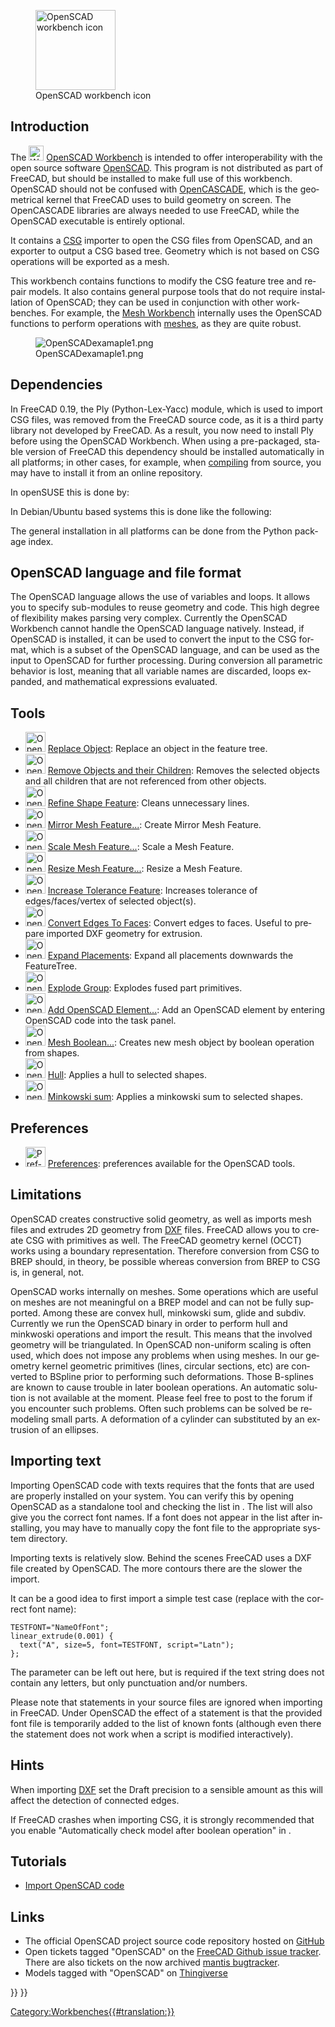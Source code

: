 <languages/>

<div lang="en" dir="ltr" class="mw-content-ltr">
{{Docnav
|[[Mesh_Workbench|Mesh Workbench]]
|[[Part_Workbench|Part Workbench]]
|IconL=Workbench_Mesh.svg
|IconR=Workbench_Part.svg
}}
</div>

<div lang="en" dir="ltr" class="mw-content-ltr">
[[Image:Workbench_OpenSCAD.svg|thumb|128px|OpenSCAD workbench icon]]
</div>

{{TOCright}}

<div lang="en" dir="ltr" class="mw-content-ltr">
== Introduction ==
</div>

<div lang="en" dir="ltr" class="mw-content-ltr">
The [[Image:Workbench_OpenSCAD.svg|24px]] [[OpenSCAD_Workbench|OpenSCAD Workbench]] is intended to offer interoperability with the open source software [https://www.openscad.org/ OpenSCAD]. This program is not distributed as part of FreeCAD, but should be installed to make full use of this workbench. OpenSCAD should not be confused with [[OpenCASCADE|OpenCASCADE]], which is the geometrical kernel that FreeCAD uses to build geometry on screen. The OpenCASCADE libraries are always needed to use FreeCAD, while the OpenSCAD executable is entirely optional.
</div>

<div lang="en" dir="ltr" class="mw-content-ltr">
It contains a [[OpenSCAD_CSG|CSG]] importer to open the CSG files from OpenSCAD, and an exporter to output a CSG based tree. Geometry which is not based on CSG operations will be exported as a mesh.
</div>

<div lang="en" dir="ltr" class="mw-content-ltr">
This workbench contains functions to modify the CSG feature tree and repair models. It also contains general purpose tools that do not require installation of OpenSCAD; they can be used in conjunction with other workbenches. For example, the [[Mesh_Workbench|Mesh Workbench]] internally uses the OpenSCAD functions to perform operations with [[Mesh|meshes]], as they are quite robust.
</div>

[[Image:OpenSCADexamaple1.png]]

<div lang="en" dir="ltr" class="mw-content-ltr">
== Dependencies ==
</div>

<div lang="en" dir="ltr" class="mw-content-ltr">
In FreeCAD 0.19, the Ply (Python-Lex-Yacc) module, which is used to import CSG files, was removed from the FreeCAD source code, as it is a third party library not developed by FreeCAD. As a result, you now need to install Ply before using the OpenSCAD Workbench. When using a pre-packaged, stable version of FreeCAD this dependency should be installed automatically in all platforms; in other cases, for example, when [[Compiling|compiling]] from source, you may have to install it from an online repository.
</div>

<div lang="en" dir="ltr" class="mw-content-ltr">
In openSUSE this is done by:
</div>

{{Code|code=
sudo zypper install python3-ply
}}

<div lang="en" dir="ltr" class="mw-content-ltr">
In Debian/Ubuntu based systems this is done like the following:
</div>

{{Code|code=
sudo apt install python3-ply
}}

<div lang="en" dir="ltr" class="mw-content-ltr">
The general installation in all platforms can be done from the Python package index.
</div>

{{Code|code=
pip3 install --user ply
}}

<div lang="en" dir="ltr" class="mw-content-ltr">
== OpenSCAD language and file format ==
</div>

<div lang="en" dir="ltr" class="mw-content-ltr">
The OpenSCAD language allows the use of variables and loops. It allows you to specify sub-modules to reuse geometry and code. This high degree of flexibility makes parsing very complex. Currently the OpenSCAD Workbench cannot handle the OpenSCAD language natively. Instead, if OpenSCAD is installed, it can be used to convert the input to the CSG format, which is a subset of the OpenSCAD language, and can be used as the input to OpenSCAD for further processing. During conversion all parametric behavior is lost, meaning that all variable names are discarded, loops expanded, and mathematical expressions evaluated.
</div>

<div lang="en" dir="ltr" class="mw-content-ltr">
== Tools ==
</div>

<div lang="en" dir="ltr" class="mw-content-ltr">
* [[Image:OpenSCAD_ReplaceObject.svg|32px]] [[OpenSCAD_ReplaceObject|Replace Object]]: Replace an object in the feature tree.
* [[Image:OpenSCAD_RemoveSubtree.svg|32px]] [[OpenSCAD_RemoveSubtree|Remove Objects and their Children]]: Removes the selected objects and all children that are not referenced from other objects.
* [[Image:OpenSCAD_RefineShapeFeature.svg|32px]] [[OpenSCAD_RefineShapeFeature|Refine Shape Feature]]: Cleans unnecessary lines.
* [[Image:OpenSCAD_MirrorMeshFeature.svg|32px]] [[OpenSCAD_MirrorMeshFeature|Mirror Mesh Feature...]]: Create Mirror Mesh Feature.
* [[Image:OpenSCAD_ScaleMeshFeature.svg|32px]] [[OpenSCAD_ScaleMeshFeature|Scale Mesh Feature...]]: Scale a Mesh Feature.
* [[Image:OpenSCAD_ResizeMeshFeature.svg|32px]] [[OpenSCAD_ResizeMeshFeature|Resize Mesh Feature...]]: Resize a Mesh Feature.
* [[Image:OpenSCAD_IncreaseToleranceFeature.svg|32px]] [[OpenSCAD_IncreaseToleranceFeature|Increase Tolerance Feature]]: Increases tolerance of edges/faces/vertex of selected object(s).
* [[Image:OpenSCAD_Edgestofaces.svg|32px]] [[OpenSCAD_Edgestofaces|Convert Edges To Faces]]: Convert edges to faces. Useful to prepare imported DXF geometry for extrusion.
* [[Image:OpenSCAD_ExpandPlacements.svg|32px]] [[OpenSCAD_ExpandPlacements|Expand Placements]]: Expand all placements downwards the FeatureTree.
* [[Image:OpenSCAD_ExplodeGroup.svg|32px]] [[OpenSCAD_ExplodeGroup|Explode Group]]: Explodes fused part primitives.
* [[Image:OpenSCAD_AddOpenSCADElement.svg|32px]] [[OpenSCAD_AddOpenSCADElement|Add OpenSCAD Element...]]: Add an OpenSCAD element by entering OpenSCAD code into the task panel.
* [[Image:OpenSCAD_MeshBoolean.svg|32px]] [[OpenSCAD_MeshBoolean|Mesh Boolean...]]: Creates new mesh object by boolean operation from shapes.
* [[Image:OpenSCAD_Hull.svg|32px]] [[OpenSCAD_Hull|Hull]]: Applies a hull to selected shapes.
* [[Image:OpenSCAD_Minkowski.svg|32px]] [[OpenSCAD_Minkowski|Minkowski sum]]: Applies a minkowski sum to selected shapes.
</div>

<div lang="en" dir="ltr" class="mw-content-ltr">
== Preferences ==
</div>

<div lang="en" dir="ltr" class="mw-content-ltr">
* [[Image:Preferences-openscad.svg|32px]] [[OpenSCAD_Preferences|Preferences]]: preferences available for the OpenSCAD tools.
</div>

<div lang="en" dir="ltr" class="mw-content-ltr">
== Limitations ==
</div>

<div lang="en" dir="ltr" class="mw-content-ltr">
OpenSCAD creates constructive solid geometry, as well as imports mesh files and extrudes 2D geometry from [[DXF|DXF]] files. FreeCAD allows you to create CSG with primitives as well. The FreeCAD geometry kernel (OCCT) works using a boundary representation. Therefore conversion from CSG to BREP should, in theory, be possible whereas conversion from BREP to CSG is, in general, not.
</div>

<div lang="en" dir="ltr" class="mw-content-ltr">
OpenSCAD works internally on meshes. Some operations which are useful on meshes are not meaningful on a BREP model and can not be fully supported. Among these are convex hull, minkowski sum, glide and subdiv. Currently we run the OpenSCAD binary in order to perform hull and minkwoski operations and import the result. This means that the involved geometry will be triangulated. In OpenSCAD non-uniform scaling is often used, which does not impose any problems when using meshes. In our geometry kernel geometric primitives (lines, circular sections, etc) are converted to BSpline prior to performing such deformations. Those B-splines are known to cause trouble in later boolean operations. An automatic solution is not available at the moment. Please feel free to post to the forum if you encounter such problems. Often such problems can be solved be remodeling small parts. A deformation of a cylinder can substituted by an extrusion of an ellipses.
</div>

<div lang="en" dir="ltr" class="mw-content-ltr">
== Importing text ==
</div>

<div lang="en" dir="ltr" class="mw-content-ltr">
Importing OpenSCAD code with texts requires that the fonts that are used are properly installed on your system. You can verify this by opening OpenSCAD as a standalone tool and checking the list in {{MenuCommand|Help → Font List}}. The list will also give you the correct font names. If a font does not appear in the list after installing, you may have to manually copy the font file to the appropriate system directory.
</div>

<div lang="en" dir="ltr" class="mw-content-ltr">
Importing texts is relatively slow. Behind the scenes FreeCAD uses a DXF file created by OpenSCAD. The more contours there are the slower the import.
</div>

<div lang="en" dir="ltr" class="mw-content-ltr">
It can be a good idea to first import a simple test case (replace {{Incode|NameOfFont}} with the correct font name):
</div>

<pre>
TESTFONT="NameOfFont";
linear_extrude(0.001) {
  text("A", size=5, font=TESTFONT, script="Latn");
};
</pre>

<div lang="en" dir="ltr" class="mw-content-ltr">
The {{Incode|<nowiki>script="Latn"</nowiki>}} parameter can be left out here, but is required if the text string does not contain any letters, but only punctuation and/or numbers.
</div>

<div lang="en" dir="ltr" class="mw-content-ltr">
Please note that {{Incode|<nowiki>use <FONT>;</nowiki>}} statements in your source files are ignored when importing in FreeCAD. Under OpenSCAD the effect of a {{Incode|use}} statement is that the provided font file is temporarily added to the list of known fonts (although even there the statement does not work when a script is modified interactively).
</div>

<div lang="en" dir="ltr" class="mw-content-ltr">
== Hints ==
</div>

<div lang="en" dir="ltr" class="mw-content-ltr">
When importing [[DXF|DXF]] set the Draft precision to a sensible amount as this will affect the detection of connected edges.
</div>

<div lang="en" dir="ltr" class="mw-content-ltr">
If FreeCAD crashes when importing CSG, it is strongly recommended that you enable "Automatically check model after boolean operation" in {{MenuCommand|Menu → Edit → Preferences → Part/Part Design → General → Model settings}}.
</div>

<div lang="en" dir="ltr" class="mw-content-ltr">
== Tutorials ==
</div>

<div lang="en" dir="ltr" class="mw-content-ltr">
* [[Import_OpenSCAD_code|Import OpenSCAD code]]
</div>

<div lang="en" dir="ltr" class="mw-content-ltr">
== Links ==
</div>

<div lang="en" dir="ltr" class="mw-content-ltr">
* The official OpenSCAD project source code repository hosted on [https://github.com/openscad/openscad GitHub]
* Open tickets tagged "OpenSCAD" on the [https://github.com/FreeCAD/FreeCAD/labels/WB%20OpenSCAD FreeCAD Github issue tracker]. There are also tickets on the now archived [https://tracker.freecad.org/search.php?tag_string=OpenSCAD mantis bugtracker].   
* Models tagged with "OpenSCAD" on [http://www.thingiverse.com/tag:openscad Thingiverse]
</div>


<div lang="en" dir="ltr" class="mw-content-ltr">
{{Docnav
|[[Mesh_Workbench|Mesh Workbench]]
|[[Part_Workbench|Part Workbench]]
|IconL=Workbench_Mesh.svg
|IconR=Workbench_Part.svg
}}
</div>

{{OpenSCAD Tools navi{{#translation:}}}}
{{Userdocnavi{{#translation:}}}}
[[Category:Workbenches{{#translation:}}]]